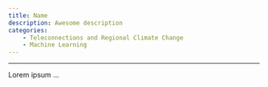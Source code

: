 ```yaml
---
title: Name
description: Awesome description
categories:
    - Teleconnections and Regional Climate Change
    - Machine Learning
---
```


---

Lorem ipsum ...